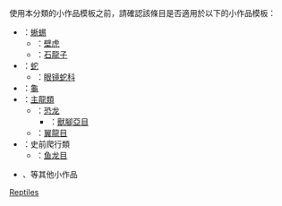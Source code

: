 {{Catnav|頁面分類|自然科学|……|动物|脊索動物門|脊椎動物亞門|爬行動物}}
{{WPSS-cat}}
{{Stub Category|article=[[爬行动物|爬行动物]]|newstub=Reptile-stub|category=爬行動物}}
{{Hiddencat}}

使用本分類的小作品模板之前，請確認該條目是否適用於以下的小作品模板：
*'''{{tl|Lizard-stub}}'''：[[蜥蜴|蜥蜴]]
**'''{{tl|Gecko-stub}}'''：[[壁虎|壁虎]]
**'''{{tl|Skink-stub}}'''：[[石龍子|石龍子]]
*'''{{tl|Snake-stub}}'''：[[蛇|蛇]]
**'''{{tl|Elapidae-stub}}'''：[[眼镜蛇科|眼镜蛇科]]
*'''{{tl|Turtle-stub}}'''：[[龜|龜]]
*'''{{tl|Archosaur-stub}}'''：[[主龍類|主龍類]]
**'''{{tl|Dinosaur-stub}}'''：[[恐龙|恐龙]]
***'''{{tl|Theropod-stub}}'''：[[獸腳亞目|獸腳亞目]]
**'''{{tl|Pterosaur-stub}}'''：[[翼龍目|翼龍目]]
*'''{{tl|Paleo-reptile-stub}}'''：史前爬行類
**'''{{tl|Ichthyosaur-stub}}'''：[[鱼龙目|鱼龙目]]
*{{tl|Dinosaur-stub}}、{{tl|Pterosaur-stub}}等其他小作品

[[Category:脊椎動物小作品|Reptiles]]
